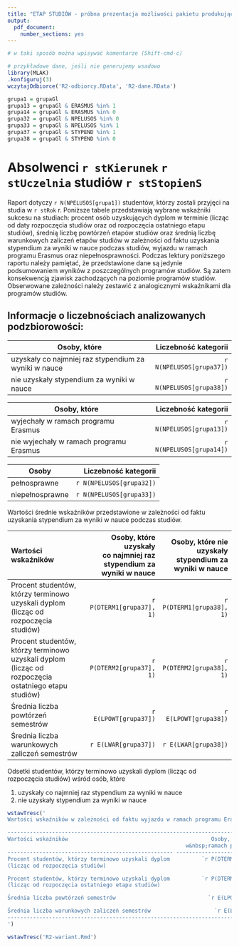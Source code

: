 ```yaml
---
title: "ETAP STUDIÓW - próbna prezentacja możliwości pakietu produkującego raporty automatyczne"
output:
  pdf_document:
    number_sections: yes
---
```


```r
# w taki sposób można wpisywać komentarze (Shift-cmd-c)
```

```r
# przykładowe dane, jeśli nie generujemy wsadowo
library(MLAK)
.konfiguruj(3)
wczytajOdbiorce('R2-odbiorcy.RData', 'R2-dane.RData')

grupa1 = grupaGl
grupa13 = grupaGl & ERASMUS %in% 1
grupa14 = grupaGl & ERASMUS %in% 0
grupa32 = grupaGl & NPELUSOS %in% 0
grupa33 = grupaGl & NPELUSOS %in% 1
grupa37 = grupaGl & STYPEND %in% 1
grupa38 = grupaGl & STYPEND %in% 0
```

# Absolwenci `r stKierunek` `r stUczelnia` studiów `r stStopienS`

Raport dotyczy `r N(NPELUSOS[grupa1])` studentów, którzy zostali przyjęci na studia w `r stRok` r.
Poniższe tabele przedstawiają wybrane wskaźniki sukcesu na studiach: procent osób uzyskujących dyplom w terminie (licząc od daty rozpoczęcia studiów oraz od rozpoczęcia ostatniego etapu studiów), średnią liczbę powtórzeń etapów studiów oraz średnią liczbę warunkowych zaliczeń etapów studiów w zależności od faktu uzyskania stypendium za wyniki w nauce podczas studiów, wyjazdu w ramach programu Erasmus oraz niepełnosprawności.
Podczas lektury poniższego raportu należy pamiętać, że przedstawione dane są jedynie podsumowaniem wyników z poszczególnych programów studiów. Są zatem konsekwencją zjawisk zachodzących na poziomie programów studiów. Obserwowane zależności należy zestawić z analogicznymi wskaźnikami dla programów studiów.

## Informacje o liczebnościach analizowanych podzbiorowości: 

Osoby, które                                          | Liczebność kategorii
------------------------------------------------------|--------------------------:
uzyskały co najmniej raz stypendium za wyniki w nauce | `r N(NPELUSOS[grupa37])`
nie uzyskały stypendium za wyniki w nauce             | `r N(NPELUSOS[grupa38])`

Osoby, które                            | Liczebność kategorii
----------------------------------------|--------------------------:
wyjechały w ramach programu Erasmus     | `r N(NPELUSOS[grupa13])`
nie wyjechały w ramach programu Erasmus | `r N(NPELUSOS[grupa14])`

Osoby           | Liczebność kategorii
----------------|--------------------------:
pełnosprawne    | `r N(NPELUSOS[grupa32])`
niepełnosprawne | `r N(NPELUSOS[grupa33])`

Wartości średnie wskaźników przedstawione w zależności od faktu uzyskania stypendium za wyniki w nauce podczas studiów.

------------------------------------------------------------------------------------------------------------------------
Wartości wskaźników                                              Osoby, które uzyskały         Osoby, które nie uzyskały 
                                                       co&nbsp;najmniej raz stypendium                        stypendium
                                                                za wyniki w&nbsp;nauce            za wyniki w&nbsp;nauce
---------------------------------------------------- --------------------------------- ---------------------------------
Procent studentów, którzy terminowo uzyskali dyplom         `r P(DTERM1[grupa37], 1)`           `r P(DTERM1[grupa38], 1)`
(licząc od rozpoczęcia studiów)        

Procent studentów, którzy terminowo uzyskali dyplom         `r P(DTERM2[grupa37], 1)`           `r P(DTERM2[grupa38], 1)`
(licząc od rozpoczęcia ostatniego etapu studiów) 

Średnia liczba powtórzeń semestrów                             `r E(LPOWT[grupa37])`             `r E(LPOWT[grupa38])`

Średnia liczba warunkowych zaliczeń semestrów                  `r E(LWAR[grupa37])`             `r E(LWAR[grupa38])`
------------------------------------------------------------------------------------------------------------------------


Odsetki studentów, którzy terminowo uzyskali dyplom (licząc od rozpoczęcia studiów) wśród osób, które

1. uzyskały co najmniej raz stypendium za wyniki w nauce
2. nie uzyskały stypendium za wyniki w nauce

```r
wstawTresc('
Wartości wskaźników w zależności od faktu wyjazdu w ramach programu Erasmus.

------------------------------------------------------------------------------------------------------------------------
Wartości wskaźników                                             Osoby, które wyjechały        Osoby, które nie wyjechały
                                                        w&nbsp;ramach programu Erasmus    w&nbsp;ramach programu Erasmus
---------------------------------------------------- --------------------------------- ---------------------------------
Procent studentów, którzy terminowo uzyskali dyplom          `r P(DTERM1[grupa13],1)`           `r P(DTERM1[grupa14],1)`
(licząc od rozpoczęcia studiów)        

Procent studentów, którzy terminowo uzyskali dyplom          `r P(DTERM2[grupa13],1)`           `r P(DTERM2[grupa14],1)`
(licząc od rozpoczęcia ostatniego etapu studiów) 

Średnia liczba powtórzeń semestrów                             `r E(LPOWT[grupa13])`             `r E(LPOWT[grupa14])`

Średnia liczba warunkowych zaliczeń semestrów                    `r E(LWAR[grupa13])`             `r E(LWAR[grupa14])`
------------------------------------------------------------------------------------------------------------------------
')
```
```r
wstawTresc('R2-wariant.Rmd')
```
